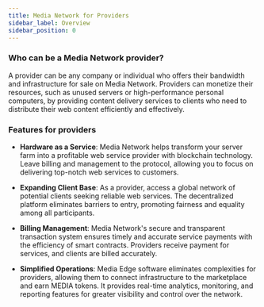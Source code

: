 ```yaml
---
title: Media Network for Providers
sidebar_label: Overview
sidebar_position: 0
---
```


### Who can be a Media Network provider?

A provider can be any company or individual who offers their bandwidth and infrastructure for sale on Media Network. Providers can monetize their resources, such as unused servers or high-performance personal computers, by providing content delivery services to clients who need to distribute their web content efficiently and effectively.

### Features for providers

- **Hardware as a Service**: Media Network helps transform your server farm into a profitable web service provider with blockchain technology. Leave billing and management to the protocol, allowing you to focus on delivering top-notch web services to customers.

- **Expanding Client Base**: As a provider, access a global network of potential clients seeking reliable web services. The decentralized platform eliminates barriers to entry, promoting fairness and equality among all participants.

- **Billing Management**: Media Network's secure and transparent transaction system ensures timely and accurate service payments with the efficiency of smart contracts. Providers receive payment for services, and clients are billed accurately.

- **Simplified Operations**: Media Edge software eliminates complexities for providers, allowing them to connect infrastructure to the marketplace and earn MEDIA tokens. It provides real-time analytics, monitoring, and reporting features for greater visibility and control over the network.